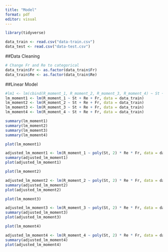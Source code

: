 ```yaml
---
title: "Model"
format: pdf
editor: visual
---
```


```r
library(tidyverse)
```

```r
data_train <- read.csv("data-train.csv")
data_test <- read.csv("data-test.csv")
```

##Data Cleaning

```r
# Change Fr and Re to categorical
data_train$Fr <- as.factor(data_train$Fr)
data_train$Re <- as.factor(data_train$Re)

```

##Linear Model

```r
#lm1 <- lm(cbind(R_moment_1, R_moment_2, R_moment_3, R_moment_4) ~ St + Re + Fr, data = data_train)
lm_moment1 <- lm(R_moment_1 ~ St + Re + Fr, data = data_train)
lm_moment2 <- lm(R_moment_2 ~ St + Re + Fr, data = data_train)
lm_moment3 <- lm(R_moment_3 ~ St + Re + Fr, data = data_train)
lm_moment4 <- lm(R_moment_4 ~ St + Re + Fr, data = data_train)

summary(lm_moment1)
summary(lm_moment2)
summary(lm_moment3)
summary(lm_moment4)

```

```r
plot(lm_moment1)

```
```r
adjusted_lm_moment1 <- lm(R_moment_1 ~ poly(St, 2) * Re * Fr, data = data_train) #Make St quadratic
summary(adjusted_lm_moment1)
plot(adjusted_lm_moment1)
```

```r
plot(lm_moment2)
```


```r
adjusted_lm_moment2 <- lm(R_moment_2 ~ poly(St, 2) * Re * Fr, data = data_train) #Make St quadratic
summary(adjusted_lm_moment2)
plot(adjusted_lm_moment2)
```

```r
plot(lm_moment3)
```
```r
adjusted_lm_moment3 <- lm(R_moment_3 ~ poly(St, 2) * Re * Fr, data = data_train) #Make St quadratic
summary(adjusted_lm_moment3)
plot(adjusted_lm_moment3)
```

```r
plot(lm_moment4)
```
```r
adjusted_lm_moment4 <- lm(R_moment_4 ~ poly(St, 2) * Re * Fr, data = data_train) #Make St quadratic
summary(adjusted_lm_moment4)
plot(adjusted_lm_moment4)
```


